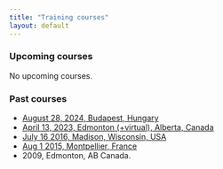 ```yaml
---
title: "Training courses"
layout: default
---
```


### Upcoming courses

No upcoming courses.

### Past courses

* [August 28, 2024, Budapest, Hungary](https://github.com/datacloning/workshop-2024-budapest#readme)
* [April 13, 2023, Edmonton (+virtual), Alberta, Canada](https://github.com/datacloning/workshop-2023-edmonton)
* [July 16 2016, Madison, Wisconsin, USA](./2016/madison/)
* [Aug 1 2015, Montpellier, France](./2015/montpellier/)
* 2009, Edmonton, AB Canada.
